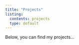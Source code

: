 ```yaml
---
title: "Projects"
listing: 
  contents: projects
  type: default
---
```


Below, you can find my projects...